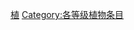 {{catmore1|[[WikiProject:植物|WikiProject:植物]]}}
{{Articles by Quality|topic=植物|project=植物|format=TOC}}
{{empty category}}

[[Category:甲级条目|植]]
[[Category:各等级植物条目|Category:各等级植物条目]]